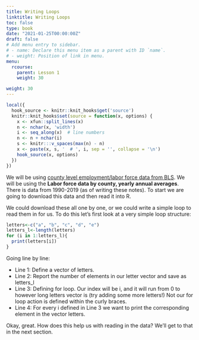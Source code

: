 ```yaml
---
title: Writing Loops
linktitle: Writing Loops
toc: false
type: book
date: "2021-01-25T00:00:00Z"
draft: false
# Add menu entry to sidebar.
# - name: Declare this menu item as a parent with ID `name`.
# - weight: Position of link in menu.
menu:
  rcourse:
    parent: Lesson 1
    weight: 30

weight: 30
---
```


```r
local({
  hook_source <- knitr::knit_hooks$get('source')
  knitr::knit_hooks$set(source = function(x, options) {
    x <- xfun::split_lines(x)
    n <- nchar(x, 'width')
    i <- seq_along(x)  # line numbers
    n <- n + nchar(i)
    s <- knitr:::v_spaces(max(n) - n)
    x <- paste(x, s, '  # ', i, sep = '', collapse = '\n')
    hook_source(x, options)
  })
})
```

We will be using [county level employment/labor force data from BLS](https://www.bls.gov/lau/home.htm). We will be using the **Labor force data by county, yearly annual averages**. There is data from 1990-2019 (as of writing these notes). To start we are going to download this data and then read it into R.

We could download these all one by one, or we could write a simple loop to read them in for us. To do this let's first look at a very simple loop structure:

```r
letters<-c("a", "b", "c", "d", "e")
letters_l<-length(letters)
for (i in 1:letters_l){
  print(letters[i])
}
```
Going line by line:

- Line 1: Define a vector of letters.
- Line 2: Report the number of elements in our letter vector and save as letters_l
- Line 3: Defining for loop. Our index will be i, and it will run from 0 to however long letters vector is (try adding some more letters!) Not our for loop action is defined within the curly braces.
- Line 4: For every i defined in Line 3 we want to print the corresponding element in the vector letters.

Okay, great. How does this help us with reading in the data? We'll get to that in the next section.
